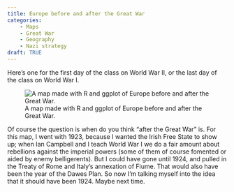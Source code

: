 ```yaml
---
title: Europe before and after the Great War
categories:
    - Maps
    - Great War
    - Geography
    - Nazi strategy
draft: TRUE
---
```


Here's one for the first day of the class on World War II, or the last day of the class on World War I.

![A map made with R and ggplot of Europe before and after the Great War.](eurs.png)

Of course the question is when do you think "after the Great War" is. For this map, I went with 1923, because I wanted the Irish Free State to show up; when Ian Campbell and I teach World War I we do a fair amount about rebellions against the imperial powers (some of them of course fomented or aided by enemy belligerents). But I could have gone until 1924, and pulled in the Treaty of Rome and Italy's annexation of Fiume. That would also have been the year of the Dawes Plan. So now I'm talking myself into the idea that it should have been 1924. Maybe next time.
